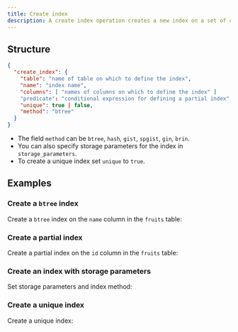 ```yaml
---
title: Create index
description: A create index operation creates a new index on a set of columns.
---
```


## Structure

```json
{
  "create_index": {
    "table": "name of table on which to define the index",
    "name": "index name",
    "columns": [ "names of columns on which to define the index" ]
    "predicate": "conditional expression for defining a partial index",
    "unique": true | false,
    "method": "btree"
  }
}
```

* The field `method` can be `btree`, `hash`, `gist`, `spgist`, `gin`, `brin`.
* You can also specify storage parameters for the index in `storage_parameters`.
* To create a unique index set `unique` to `true`.

## Examples

### Create a `btree` index

Create a `btree` index on the `name` column in the `fruits` table:

<ExampleSnippet example="10_create_index.json" language="json" />

### Create a partial index

Create a partial index on the `id` column in the `fruits` table:

<ExampleSnippet example="37_create_partial_index.json" language="json" />

### Create an index with storage parameters

Set storage parameters and index method:

<ExampleSnippet
  example="38_create_hash_index_with_fillfactor.json"
  language="json"
/>

### Create a unique index

Create a unique index:

<ExampleSnippet example="42_create_unique_index.json" language="json" />

